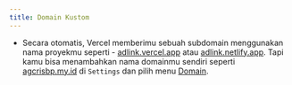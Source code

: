 ```yaml
---
title: Domain Kustom
---
```


- Secara otomatis, Vercel memberimu sebuah subdomain menggunakan nama proyekmu seperti - [adlink.vercel.app](https://adlink.vercel.app) atau [adlink.netlify.app](https://adlink.netlify.app). Tapi kamu bisa menambahkan nama domainmu sendiri seperti [agcrisbp.my.id](https://agcrisbp.my.id) di `Settings` dan pilih menu [Domain]().
